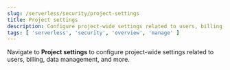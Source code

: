 ```yaml
---
slug: /serverless/security/project-settings
title: Project settings
description: Configure project-wide settings related to users, billing, data management, and more.
tags: [ 'serverless', 'security', 'overview', 'manage' ]
---
```


Navigate to **Project settings** to configure project-wide settings related to users, billing, data management, and more.
